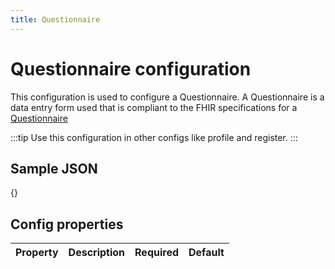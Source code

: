 ```yaml
---
title: Questionnaire
---
```


# Questionnaire configuration

This configuration is used to configure a Questionnaire. A Questionnaire is a data entry form used that is compliant to the FHIR specifications for a [Questionnaire](https://www.hl7.org/FHIR/questionnaire.html)

:::tip
Use this configuration in other configs like profile and register.
:::

## Sample JSON

{}

## Config properties

|Property | Description | Required | Default |
|--|--|:--:|:--:|
